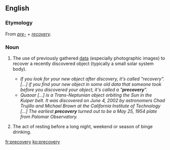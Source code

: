 ==English==

===Etymology===
From ''[[pre-]]'' + ''[[recovery]]''.

===Noun===
{{wikipedia}}
{{en-noun|-}}

# {{lb|en|astronomy}} The use of previously gathered [[data]] (especially photographic images) to recover a recently discovered object (typically a small solar system body).
#* ''If you look for your new object after discovery, it's called "recovery". [...] if you find your new object in some old data that someone took before you discovered your object, it's called a "'''precovery'''".''
#* ''Quaoar [...] is a Trans-Neptunian object orbiting the Sun in the Kuiper belt. It was discovered on June 4, 2002 by astronomers Chad Trujillo and Michael Brown at the California Institute of Technology [...] The earliest '''precovery''' turned out to be a May 25, 1954 plate from Palomar Observatory.''
# {{lb|en|slang}} The act of resting before a long night, weekend or season of binge drinking.

[[fr:precovery]]
[[ko:precovery]]